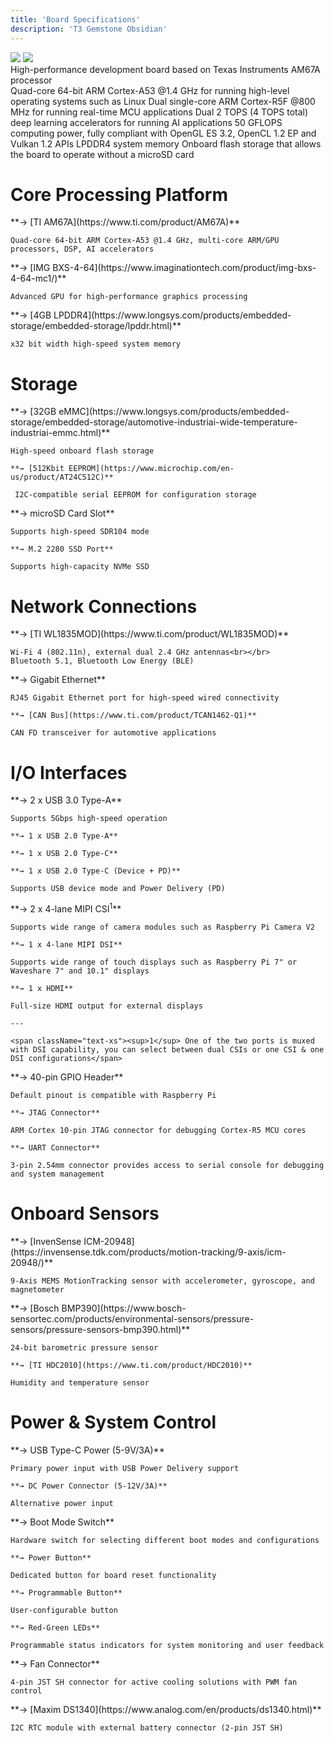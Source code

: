 ```yaml
---
title: 'Board Specifications'
description: 'T3 Gemstone Obsidian'
---
```



<Frame>
  <img className="rounded-lg" src="/images/o1-board/19-typec.png" />
  <img className="rounded-lg" src="/images/o1-board/02-back.png" />
</Frame>

<div className="text-2xl font-light mt-4 mb-8">
High-performance development board based on Texas Instruments AM67A processor
</div>

<CardGroup cols={3}>
  <Card title="CPU" icon="microchip">
    Quad-core 64-bit ARM Cortex-A53 @1.4 GHz for running high-level operating systems such as Linux
  </Card>

  <Card title="MCU" icon="microchip" iconType="light">
    Dual single-core ARM Cortex-R5F @800 MHz for running real-time MCU applications
  </Card>

  <Card title="AI Accelerator" icon="microchip-ai">
    Dual 2 TOPS (4 TOPS total) deep learning accelerators for running AI applications
  </Card>

  <Card title="GPU" icon="display">
    50 GFLOPS computing power, fully compliant with OpenGL ES 3.2, OpenCL 1.2 EP and Vulkan 1.2 APIs
  </Card>

  <Card title="4GB RAM" icon="memory">
    LPDDR4 system memory
  </Card>

  <Card title="32GB eMMC" icon="hard-drive">
    Onboard flash storage that allows the board to operate without a microSD card
  </Card>
</CardGroup>

# Core Processing Platform

<CardGroup cols={2}>
  <Card title="Processor" icon="microchip">
    **→ [TI AM67A](https://www.ti.com/product/AM67A)**

    Quad-core 64-bit ARM Cortex-A53 @1.4 GHz, multi-core ARM/GPU processors, DSP, AI accelerators
  </Card>

  <Card title="Graphics" icon="display">
    **→ [IMG BXS-4-64](https://www.imaginationtech.com/product/img-bxs-4-64-mc1/)**

    Advanced GPU for high-performance graphics processing
  </Card>

  <Card title="System Memory" icon="memory">
    **→ [4GB LPDDR4](https://www.longsys.com/products/embedded-storage/embedded-storage/lpddr.html)**

    x32 bit width high-speed system memory
  </Card>
</CardGroup>

# Storage

<CardGroup cols={2}>
  <Card title="Onboard Storage" icon="hard-drive">
    **→ [32GB eMMC](https://www.longsys.com/products/embedded-storage/embedded-storage/automotive-industriai-wide-temperature-industriai-emmc.html)**

    High-speed onboard flash storage

    **→ [512Kbit EEPROM](https://www.microchip.com/en-us/product/AT24C512C)**

     I2C-compatible serial EEPROM for configuration storage
  </Card>

  <Card title="Expandable Storage" icon="sd-card">
    **→ microSD Card Slot**

    Supports high-speed SDR104 mode

    **→ M.2 2280 SSD Port**

    Supports high-capacity NVMe SSD
  </Card>
</CardGroup>

# Network Connections

<CardGroup cols={2}>
  <Card title="Wireless" icon="wifi">
    **→ [TI WL1835MOD](https://www.ti.com/product/WL1835MOD)**

    Wi-Fi 4 (802.11n), external dual 2.4 GHz antennas<br></br>
    Bluetooth 5.1, Bluetooth Low Energy (BLE)
  </Card>

  <Card title="Wired" icon="network-wired">
    **→ Gigabit Ethernet**

    RJ45 Gigabit Ethernet port for high-speed wired connectivity

    **→ [CAN Bus](https://www.ti.com/product/TCAN1462-Q1)**

    CAN FD transceiver for automotive applications
  </Card>
</CardGroup>

# I/O Interfaces

<CardGroup cols={2}>
  <Card title="USB Ports" icon="usb">
    **→ 2 x USB 3.0 Type-A**

    Supports 5Gbps high-speed operation

    **→ 1 x USB 2.0 Type-A**

    **→ 1 x USB 2.0 Type-C**

    **→ 1 x USB 2.0 Type-C (Device + PD)**

    Supports USB device mode and Power Delivery (PD)
  </Card>

  <Card title="Display & Camera Interfaces" icon="camera">
    **→ 2 x 4-lane MIPI CSI<sup>1</sup>**

    Supports wide range of camera modules such as Raspberry Pi Camera V2

    **→ 1 x 4-lane MIPI DSI**

    Supports wide range of touch displays such as Raspberry Pi 7" or Waveshare 7" and 10.1" displays

    **→ 1 x HDMI**

    Full-size HDMI output for external displays

    ---

    <span className="text-xs"><sup>1</sup> One of the two ports is muxed with DSI capability, you can select between dual CSIs or one CSI & one DSI configurations</span>
  </Card>

  <Card title="Expansion Interfaces" icon="code">
    **→ 40-pin GPIO Header**

    Default pinout is compatible with Raspberry Pi

    **→ JTAG Connector**

    ARM Cortex 10-pin JTAG connector for debugging Cortex-R5 MCU cores

    **→ UART Connector**

    3-pin 2.54mm connector provides access to serial console for debugging and system management
  </Card>
</CardGroup>

# Onboard Sensors

<CardGroup cols={2}>
  <Card title="Motion Sensing" icon="compass">
    **→ [InvenSense ICM-20948](https://invensense.tdk.com/products/motion-tracking/9-axis/icm-20948/)**

    9-Axis MEMS MotionTracking sensor with accelerometer, gyroscope, and magnetometer
  </Card>

  <Card title="Environmental Monitoring" icon="temperature-half">
    **→ [Bosch BMP390](https://www.bosch-sensortec.com/products/environmental-sensors/pressure-sensors/pressure-sensors-bmp390.html)**

    24-bit barometric pressure sensor

    **→ [TI HDC2010](https://www.ti.com/product/HDC2010)**

    Humidity and temperature sensor
  </Card>
</CardGroup>

# Power & System Control

<CardGroup cols={2}>
  <Card title="Power Input" icon="plug">
    **→ USB Type-C Power (5-9V/3A)**

    Primary power input with USB Power Delivery support

    **→ DC Power Connector (5-12V/3A)**

    Alternative power input
  </Card>

  <Card title="System Management" icon="toggle-on">
    **→ Boot Mode Switch**

    Hardware switch for selecting different boot modes and configurations

    **→ Power Button**

    Dedicated button for board reset functionality

    **→ Programmable Button**

    User-configurable button

    **→ Red-Green LEDs**

    Programmable status indicators for system monitoring and user feedback
  </Card>

  <Card title="Thermal" icon="fan">
    **→ Fan Connector**

    4-pin JST SH connector for active cooling solutions with PWM fan control
  </Card>

  <Card title="Real-Time Clock" icon="clock">
    **→ [Maxim DS1340](https://www.analog.com/en/products/ds1340.html)**

    I2C RTC module with external battery connector (2-pin JST SH)
  </Card>
</CardGroup>
